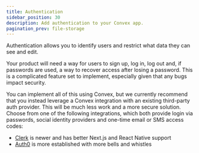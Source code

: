```yaml
---
title: Authentication
sidebar_position: 30
description: Add authentication to your Convex app.
pagination_prev: file-storage
---
```


Authentication allows you to identify users and restrict what data they can see
and edit.

Your product will need a way for users to sign up, log in, log out and, if
passwords are used, a way to recover access after losing a password. This is a
complicated feature set to implement, especially given that any bugs impact
security.

You can implement all of this using Convex, but we currently recommend that you
instead leverage a Convex integration with an existing third-party auth
provider. This will be much less work and a more secure solution. Choose from
one of the following integrations, which both provide login via passwords,
social identity providers and one-time email or SMS access codes:

- [Clerk](/docs/auth/clerk.mdx) is newer and has better Next.js and React Native
  support
- [Auth0](/docs/auth/auth0.mdx) is more established with more bells and whistles

<StackPosts query="sessions" />
